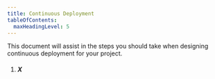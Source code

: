 ```yaml
---
title: Continuous Deployment
tableOfContents:
  maxHeadingLevel: 5
---
```



This document will assist in the steps you should take when designing continuous deployment for your project.

<Steps>

1. ##### X

</Steps>
